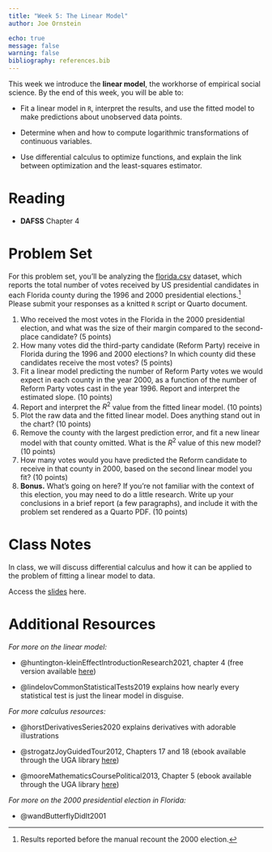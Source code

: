 ```yaml
---
title: "Week 5: The Linear Model"
author: Joe Ornstein

echo: true
message: false
warning: false
bibliography: references.bib
---
```


This week we introduce the **linear model**, the workhorse of empirical social science. By the end of this week, you will be able to:

-   Fit a linear model in `R`, interpret the results, and use the fitted model to make predictions about unobserved data points.

-   Determine when and how to compute logarithmic transformations of continuous variables.

-   Use differential calculus to optimize functions, and explain the link between optimization and the least-squares estimator.

# Reading

-   **DAFSS** Chapter 4

# Problem Set

For this problem set, you'll be analyzing the [florida.csv](data/florida.csv) dataset, which reports the total number of votes received by US presidential candidates in each Florida county during the 1996 and 2000 presidential elections.[^1] Please submit your responses as a knitted `R` script or Quarto document.

[^1]: Results reported before the manual recount the 2000 election.

1.  Who received the most votes in the Florida in the 2000 presidential election, and what was the size of their margin compared to the second-place candidate? (5 points)
2.  How many votes did the third-party candidate (Reform Party) receive in Florida during the 1996 and 2000 elections? In which county did these candidates receive the most votes? (5 points)
3.  Fit a linear model predicting the number of Reform Party votes we would expect in each county in the year 2000, as a function of the number of Reform Party votes cast in the year 1996. Report and interpret the estimated slope. (10 points)
4.  Report and interpret the $R^2$ value from the fitted linear model. (10 points)
5.  Plot the raw data and the fitted linear model. Does anything stand out in the chart? (10 points)
6.  Remove the county with the largest prediction error, and fit a new linear model with that county omitted. What is the $R^2$ value of this new model? (10 points)
7.  How many votes would you have predicted the Reform candidate to receive in that county in 2000, based on the second linear model you fit? (10 points)
8.  **Bonus.** What's going on here? If you're not familiar with the context of this election, you may need to do a little research. Write up your conclusions in a brief report (a few paragraphs), and include it with the problem set rendered as a Quarto PDF. (10 points)

# Class Notes

In class, we will discuss differential calculus and how it can be applied to the problem of fitting a linear model to data.

Access the [slides](slides/calculus.html) here.

# Additional Resources

*For more on the linear model:*

-   @huntington-kleinEffectIntroductionResearch2021, chapter 4 (free version available [here](https://theeffectbook.net/ch-DescribingRelationships.html))

-   @lindelovCommonStatisticalTests2019 explains how nearly every statistical test is just the linear model in disguise.

*For more calculus resources:*

-   @horstDerivativesSeries2020 explains derivatives with adorable illustrations

-   @strogatzJoyGuidedTour2012, Chapters 17 and 18 (ebook available through the UGA library [here](https://ebookcentral.proquest.com/lib/ugalib/reader.action?docID=3304559))

-   @mooreMathematicsCoursePolitical2013, Chapter 5 (ebook available through the UGA library [here](https://ebookcentral.proquest.com/lib/ugalib/reader.action?docID=1205618))

*For more on the 2000 presidential election in Florida:*

-   @wandButterflyDidIt2001
